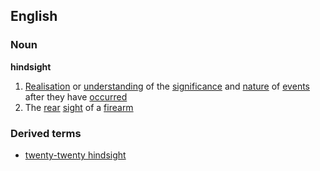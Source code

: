 ==English==
===Noun===
'''hindsight'''
#[[Realisation]] or [[understanding]] of the [[significance]] and [[nature]] of [[event]]s after they have [[occur]]red
#The [[rear]] [[sight]] of a [[firearm]]
===Derived terms===
*[[twenty-twenty hindsight]]